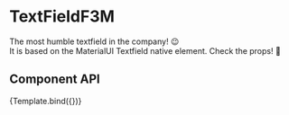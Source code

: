 
<Meta title="Components/TextFieldF3M"
component={TextFieldF3M}
 />

# TextFieldF3M

The most humble textfield in the company! 😉 <br />
It is based on the MaterialUI Textfield native element. Check the props! 👋 <br />

## Component API
<Props />


<Canvas>
  <Story
    name="TextFieldF3M"
    args={{
        classes:"fix-date-margin-top-md mt-sm-4",
        id:"TextFieldF3M1",
        inputLabelProps:{ shrink: true },
        labelText:"Name of the patient",
        placeholder:"Type here",
        /* onChangeInput:, */
        defaultValueInput:"Ricardo"
    }}>
    {Template.bind({})}
   </Story>
</Canvas>
